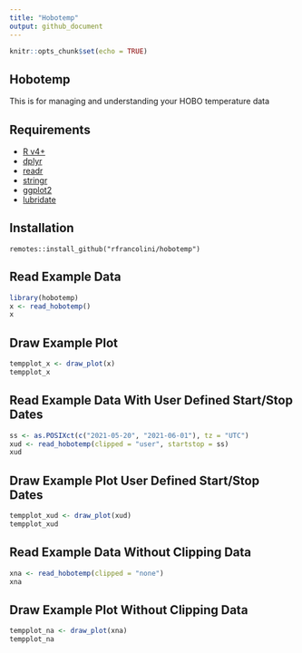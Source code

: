 ```yaml
---
title: "Hobotemp"
output: github_document
---
```


```r
knitr::opts_chunk$set(echo = TRUE)
```

## Hobotemp

This is for managing and understanding your HOBO temperature data

## Requirements

  + [R v4+](https://www.r-project.org/)
  + [dplyr](https://CRAN.R-project.org/package=dplyr)
  + [readr](https://CRAN.R-project.org/package=readr)
  + [stringr](https://CRAN.R-project.org/package=stringr)
  + [ggplot2](https://CRAN.R-project.org/package=ggplot2)
  + [lubridate](https://CRAN.R-project.org/package=lubridate)

## Installation

```
remotes::install_github("rfrancolini/hobotemp")
```

## Read Example Data

```r
library(hobotemp)
x <- read_hobotemp()
x
```

## Draw Example Plot

```r
tempplot_x <- draw_plot(x)
tempplot_x
```

## Read Example Data With User Defined Start/Stop Dates

```r
ss <- as.POSIXct(c("2021-05-20", "2021-06-01"), tz = "UTC")
xud <- read_hobotemp(clipped = "user", startstop = ss)
xud
```

## Draw Example Plot User Defined Start/Stop Dates

```r
tempplot_xud <- draw_plot(xud)
tempplot_xud
```

## Read Example Data Without Clipping Data

```r
xna <- read_hobotemp(clipped = "none")
xna
```

## Draw Example Plot Without Clipping Data

```r
tempplot_na <- draw_plot(xna)
tempplot_na
```
